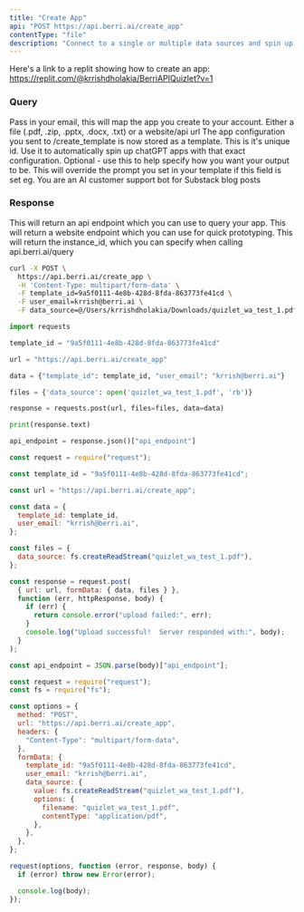 ```yaml
---
title: "Create App"
api: "POST https://api.berri.ai/create_app"
contentType: "file"
description: "Connect to a single or multiple data sources and spin up chatGPT apps for each of them"
---
```


Here's a link to a replit showing how to create an app: https://replit.com/@krrishdholakia/BerriAPIQuizlet?v=1

### Query

<ParamField body="user_email" type="string">
  Pass in your email, this will map the app you create to your account.
</ParamField>

<ParamField body="data_source" type="string">
  Either a file (.pdf, .zip, .pptx, .docx, .txt) or a website/api url
</ParamField>

<ParamField body="template_id" type="string" optional>
  The app configuration you sent to /create_template is now stored as a
  template. This is it's unique id. Use it to automatically spin up chatGPT apps
  with that exact configuration.
</ParamField>

<ParamField body="prompt" type="string" optional>
  Optional - use this to help specify how you want your output to be. This will
  override the prompt you set in your template if this field is set eg. You are
  an AI customer support bot for Substack blog posts
</ParamField>

### Response

<ResponseField name="api_endpoint" type="string">
  This will return an api endpoint which you can use to query your app.
</ResponseField>

<ResponseField name="website_endpoint" type="string">
  This will return a website endpoint which you can use for quick prototyping.
</ResponseField>

<ResponseField name="instance_id" type="string">
  This will return the instance_id, which you can specify when calling api.berri.ai/query
</ResponseField>


<RequestExample>

```bash curl
curl -X POST \
  https://api.berri.ai/create_app \
  -H 'Content-Type: multipart/form-data' \
  -F template_id=9a5f0111-4e8b-428d-8fda-863773fe41cd \
  -F user_email=krrish@berri.ai \
  -F data_source=@/Users/krrishdholakia/Downloads/quizlet_wa_test_1.pdf
```

```python python
import requests

template_id = "9a5f0111-4e8b-428d-8fda-863773fe41cd"

url = "https://api.berri.ai/create_app"

data = {"template_id": template_id, "user_email": "krrish@berri.ai"}

files = {'data_source': open('quizlet_wa_test_1.pdf', 'rb')}

response = requests.post(url, files=files, data=data)

print(response.text)

api_endpoint = response.json()["api_endpoint"]
```

```javascript javascript
const request = require("request");

const template_id = "9a5f0111-4e8b-428d-8fda-863773fe41cd";

const url = "https://api.berri.ai/create_app";

const data = {
  template_id: template_id,
  user_email: "krrish@berri.ai",
};

const files = {
  data_source: fs.createReadStream("quizlet_wa_test_1.pdf"),
};

const response = request.post(
  { url: url, formData: { data, files } },
  function (err, httpResponse, body) {
    if (err) {
      return console.error("upload failed:", err);
    }
    console.log("Upload successful!  Server responded with:", body);
  }
);

const api_endpoint = JSON.parse(body)["api_endpoint"];
```

```javascript node.js
const request = require("request");
const fs = require("fs");

const options = {
  method: "POST",
  url: "https://api.berri.ai/create_app",
  headers: {
    "Content-Type": "multipart/form-data",
  },
  formData: {
    template_id: "9a5f0111-4e8b-428d-8fda-863773fe41cd",
    user_email: "krrish@berri.ai",
    data_source: {
      value: fs.createReadStream("quizlet_wa_test_1.pdf"),
      options: {
        filename: "quizlet_wa_test_1.pdf",
        contentType: "application/pdf",
      },
    },
  },
};

request(options, function (error, response, body) {
  if (error) throw new Error(error);

  console.log(body);
});
```

</RequestExample>
